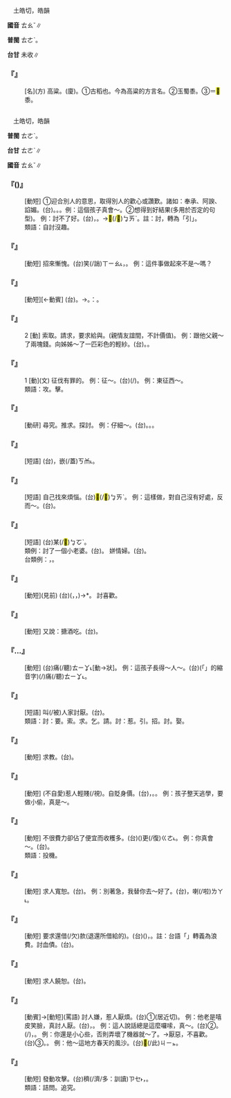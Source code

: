 
=={{ruby|<mark>&#xf97a5;</mark>|ㄊㄠˇ}}==

　土皓切，皓韻

'''國音''' <rt>ㄊㄠˇ</rt>∥

'''普閩''' <rt>ㄊㄜˋ</rt>。

'''台甘''' 未收∥

    

==='''『{{ruby|<mark>&#xf97a5;</mark>|ㄊㄠˇ}}{{ruby|黍|ㄕㄨˇ}}』'''===
: [名](方) 高粱。(廈){{ruby|蘆|ㄌㆦˊ}}{{ruby|黍|ㄙㆤˋ}}。①古稻也。今為高粱的方言名。②玉蜀黍。③＝<mark>&#xf9768;</mark>黍。
    

=={{ruby|討|ㄊㄠˇ}}==

　土皓切，皓韻

'''普閩''' <rt>ㄊㄜˋ</rt>。

'''台甘''' <rt>ㄊㄜˋ</rt>∥

'''國音''' <rt>ㄊㄠˇ</rt>∥

    

==='''『{{ruby|討|ㄊㄠˇ}}{{ruby|好|ㄏㄠˇ}}({{ruby|兒|ㄦ}})』'''===
: [動短] ①迎合別人的意思，取得別人的歡心或讚歎。諸如：奉承、阿諛、諂媚。(台){{ruby|巴|ㄅㄚ}}{{ruby|結|ㄍㄧㄚㆵ}}。{{ruby|趨|ㄘㆲ}}{{ruby|蹌|ㄘㆲ}}。{{ruby|做|ㄗㄨㆤ˪}}{{ruby|/|ㄗㄜ˪}}{{ruby|去|ㄎㄧ˪}}{{ruby|就|ㄐㄧㄨ˫}}{{ruby|人|ㄌㄤˊ}}{{ruby|<mark>&#xffa49;</mark>|ㆠㆤㆷ}}{{ruby|/|ㆠㄨㆤㆷ}}{{ruby|付|ㄏㆦ˫}}{{ruby|人|ㄌㄤˊ}}{{ruby|歡|ㄏㄨㆩ}}{{ruby|喜|ㄏㄧˋ}}。例：這個孩子真會～。②想得到好結果(多用於否定的句型)。 例：討不了好。(台){{ruby|巴|ㄅㄚ}}{{ruby|結|ㄍㄧㄚㆵ}}{{ruby|<mark>&#xffa45;</mark>|ㆠㆤ˫}}{{ruby|/|ㆠㄨㆤ˫}}{{ruby|成|ㄒㄧㄥˊ}}，{{ruby|扶|ㄆㆦˊ}}{{ruby|挺|ㄊㆩˋ}}{{ruby|<mark>&#xffa45;</mark>|ㆠㆤ˫}}{{ruby|/|ㆠㄨㆤ˫}}{{ruby|成|ㄒㄧㄥˊ}}{{ruby|功|ㄍㆲ}}。→{{ruby|討|ㄊㄜˋ}}{{ruby|衰|ㄙㄨㆤ}}<mark>&#xffb4e;</mark>(/<mark>&#xffcda;</mark>)<rt>ㆠㄞˋ</rt>。註：討，轉為「引」。
:類語：自討沒趣。
:
    

==='''『{{ruby|討|ㄊㄠˇ}}{{ruby|愧|ㄎㄨㄟˋ}}』'''===
: [動短] 招來慚愧。(台){{ruby|討|ㄊㄜˋ}}{{ruby|見|ㄍㄧㄣ˪}}{{ruby|/|ㄍㄧㄢ˪}}笑(/誚)<rt>ㄒㄧㄠ˪</rt>，{{ruby|漏|ㄌㄠ˪}}{{ruby|氣|ㄎㄨㄧ˪}}。 例：這件事做起來不是～嗎？
    

==='''『{{ruby|討|ㄊㄠˇ}}{{ruby|飯|ㄈㄢˋ}}』'''===
: [動短][←動賓] (台){{ruby|向|ㄏㄧㆲ˪}}{{ruby|外|ㆣㄨㄚ˫}}{{ruby|人|ㄌㄤˊ}}{{ruby|求|ㄍㄧㄨˊ}}{{ruby|乞|ㄎㄧㆵ}}{{ruby|飯|ㄅㆭ˪}}{{ruby|菜|ㄘㄞ˪}}。→{{ruby|做|ㄗㄜ˪}}{{ruby|/|ㄗㄨㆤ˪}}{{ruby|乞|ㄎㄧㆵ}}{{ruby|食|ㄐㄧㄚㆷ ͘}}。{{ruby|註|ㄗㄨ˪}}：{{ruby|北|ㄅㄚㆶ}}{{ruby|方|ㄏㆲ}}{{ruby|古|ㄍㆦˋ}}{{ruby|早|ㄗㄚˋ}}{{ruby|有|ㄨ˫}}{{ruby|職|ㄐㄧㆵ}}{{ruby|業|ㆣㄧㄚㆴ ͘}}{{ruby|性|ㄒㄧㄥ˪}}{{ruby|丌|ㆤ}}{{ruby|乞|ㄎㄧㆵ}}{{ruby|食|ㄐㄧㄚㆷ ͘}}。
    

==='''『{{ruby|討|ㄊㄠˇ}}』'''===
:2  [動] 索取。請求，要求給與。(親情友誼間，不計價值)。 例：跟他父親～了兩塊錢。向姊姊～了一匹彩色的輕紗。(台){{ruby|共|ㄍㄚ˫}}{{ruby|老|ㄌㄠ˫}}{{ruby|爸|ㄅㆤ˫}}{{ruby|討|ㄊㄜˋ}}{{ruby|兩|ㄋㆭ˫}}{{ruby|箍|ㄎㆦ}}{{ruby|銀|ㆣㄨㄣˊ}}{{ruby|/|ㆣㄧㄣˊ}}{{ruby|來|ㄌㄞˊ}}{{ruby|用|ㄧㄥ˫}}{{ruby|/|ㄧㆲ˫}}。{{ruby|共|ㄍㄚ˫}}{{ruby|<mark>&#xffad9;</mark>|ㄧㄣ}}{{ruby|姊|ㄐㄧˋ}}{{ruby|仔|ㄚ}}{{ruby|討|ㄊㄜˋ}}{{ruby|一|ㄐㄧㆵ ͘}}{{ruby|匹|ㄆㄧㆵ}}{{ruby|五|ㄫㆦˋ}}{{ruby|彩|ㄘㄞˋ}}{{ruby|丌|ㆤ}}{{ruby|紗|ㄙㆤ}}{{ruby|仔|ㄚ}}{{ruby|布|ㄅㆦ˪}}。
    

==='''『{{ruby|討|ㄊㄠˇ}}』'''===
:1  [動](文) 征伐有罪的。 例：征～。(台){{ruby|出|ㄘㄨㆵ}}{{ruby|兵|ㄅㄧㄥ}}{{ruby|攻|ㄍㆲ}}{{ruby|擊|ㄍㄧㆤㆶ}}{{ruby|違|ㄨㄧˊ}}{{ruby|背|ㄅㆤ˫}}{{ruby|/|ㄅㄨㆤ˫}}(/{{ruby|反|ㄏㄨㄢˋ}}{{ruby|叛|ㄅㄨㄢ˫}}){{ruby|丌|ㆤ}}。 例：東征西～。
:類語：攻。擊。
:
    

==='''『{{ruby|研|ㄧㄢˊ}}{{ruby|討|ㄊㄠˇ}}』'''===
: [動研] 尋究。推求。探討。 例：仔細～。(台){{ruby|詳|ㄒㄧㆲˊ}}{{ruby|細|ㄙㆤ˪}}{{ruby|研|ㆣㄧㄢˋ}}{{ruby|究|ㄍㄧㄨ˪}}。{{ruby|檢|ㄍㄧㆰˋ}}{{ruby|討|ㄊㄜˋ}}。{{ruby|討|ㄊㄜˋ}}{{ruby|論|ㄌㄨㄣ˫}}。
    

==='''『{{ruby|討|ㄊㄠˇ}}{{ruby|便|ㄆㄧㄢˊ}}{{ruby|宜|˙ㄧ}}』'''===
: [短語] (台){{ruby|顧|ㄍㆦ˪}}{{ruby|家|ㄍㄚ}}{{ruby|己|ㄉㄧ˫}}{{ruby|/|ㄍㄧ˫}}{{ruby|丌|ㆤ}}{{ruby|利|ㄌㄧ˫}}{{ruby|益|ㄧㆤㆶ}}，{{ruby|偏|ㄆㆪ}}嵌(/蓋)<rt>ㄎㆰ˪</rt>{{ruby|別|ㄅㄚㆵ ͘}}{{ruby|人|ㄌㄤˊ}}。
    

==='''『{{ruby|討|ㄊㄠˇ}}{{ruby|沒|ㄇㄟˊ}}{{ruby|趣|ㄑㄩˋ}}』'''===
: [短語] 自己找來煩惱。(台){{ruby|討|ㄊㄜˋ}}{{ruby|衰|ㄙㄨㆤ}}<mark>&#xffb4e;</mark>(/<mark>&#xffcda;</mark>)<rt>ㆠㄞˋ</rt>。 例：這樣做，對自己沒有好處，反而～。(台){{ruby|歹|ㄆㄞˋ}}{{ruby|/|ㄆㆮˋ}}{{ruby|意|ㄧ˪}}{{ruby|思|ㄙㄨ˪}}。
    

==='''『{{ruby|討|ㄊㄠˇ}}{{ruby|老|ㄌㄠˇ}}{{ruby|婆|ㄆㄛˊ}}』'''===
: [短語] (台){{ruby|娶|ㄘㄨㄚ˫}}某(/<mark>&#xffa44;</mark>)<rt>ㆠㆦˋ</rt>。
:類例：討了一個小老婆。(台){{ruby|娶|ㄘㄨㄚ˫}}{{ruby|細|ㄙㄨㆤ˪}}{{ruby|/|ㄙㆤ˪}}{{ruby|姨|ㄧˊ}}。 姘情婦。(台){{ruby|鬥|ㄉㄠˋ}}{{ruby|伙|ㄏㆤˋ}}{{ruby|/|ㄏㄨㆤˋ}}{{ruby|/|ㄏㄜˋ}}{{ruby|計|ㄍㄧ˪}}。
:
:台類例：{{ruby|飼|ㄑㄧ˫}}{{ruby|查|ㄗㄚ}}{{ruby|某|ㆠㆦˋ}}，{{ruby|包|ㄅㄠ}}{{ruby|一|ㄐㄧㆵ ͘}}{{ruby|個|ㆤˊ}}{{ruby|查|ㄗㄚ}}{{ruby|某|ㆠㆦˋ}}。
:
    

==='''『{{ruby|討|ㄊㄠˇ}}{{ruby|好|ㄏㄠˇ}}{{ruby|兒|ㄦ}}』'''===
: [動短](見前) (台)({{ruby|<mark>&#xffa55;</mark>|ㆣㄠˊ}}{{ruby|觀|ㄍㄨㄢ}}{{ruby|面|ㆠㄧㄣ˫}}{{ruby|色|ㄒㄧㆤㆶ}}，{{ruby|知|ㄗㄞ}}{{ruby|頭|ㄊㄠˊ}}{{ruby|重|ㄉㄤ˫}}，{{ruby|順|ㄙㄨㄣ˫}}{{ruby|從|ㄐㄧㆲˊ}}{{ruby|長|ㄉㄧㆲˋ}}{{ruby|輩|ㄅㄨㆤ˪}}{{ruby|丌|ㆤ}}{{ruby|意|ㄧ˪}}{{ruby|思|ㄙㄨ˪}})→{{ruby|思|ㄙㄞ}}{{ruby|奶|ㄋㄞ}}*。 討喜歡。
    

==='''『{{ruby|討|ㄊㄠˇ}}{{ruby|酒|ㄐㄧㄡˇ}}{{ruby|吃|ㄔ}}』'''===
: [動短] 又說：搪酒吃。(台){{ruby|囉|ㄌㄜˊ}}{{ruby|嗦|ㄙㄜ}}{{ruby|酒|ㄐㄧㄨˋ}}。
    

==='''『{{ruby|討|ㄊㄠˇ}}…{{ruby|喜|ㄒㄧˇ}}{{ruby|歡|ㄏㄨㄢ}}』'''===
: [動短] (台){{ruby|得|ㄉㄧㆵ}}{{ruby|人|ㄌㄤˊ}}痛(/聽)<rt>ㄊㄧㆩ˪</rt>[動→狀]。 例：這孩子長得～人～。(台){{ruby|<mark>&#xffb50;</mark>|ㄐㄧㆵ}}(「{{ruby|此|ㄐㄧˋ}}{{ruby|一|ㄐㄧㆵ ͘}}」的縮音字)(/{{ruby|此|ㄐㄧㆵ}}){{ruby|個|ㆤˊ}}{{ruby|<mark>&#xffb51;</mark>|ㆣㄧㄣˋ}}{{ruby|孲|ㄚˋ}}{{ruby|生|ㄒㆪ}}{{ruby|/|ㄙㆥ}}{{ruby|做|ㄗㄨㆤ˪}}{{ruby|/|ㄗㄜ˪}}{{ruby|去|ㄎㄧ˪}}{{ruby|真|ㄐㄧㄣ}}{{ruby|得|ㄉㄧㆵ}}{{ruby|人|ㄌㄤˊ}}痛(/聽)<rt>ㄊㄧㆩ˪</rt>。
    

==='''『{{ruby|討|ㄊㄠˇ}}{{ruby|人|ㄖㄣˊ}}{{ruby|嫌|ㄒㄧㄢˊ}}』'''===
: [短語] 叫(/被)人家討厭。(台){{ruby|討|ㄊㄜˋ}}{{ruby|<mark>&#xffb5d;</mark>|ㆣㆤˊ}}{{ruby|人|·ㄌㄤˊ}}。
:類語：討：要。索。求。乞。請。討：惹。引。招。討。娶。
:
    

==='''『{{ruby|討|ㄊㄠˇ}}{{ruby|教|ㄐㄧㄠˋ}}』'''===
: [動短] 求教。(台){{ruby|請|ㄑㄧㄥˋ}}{{ruby|教|ㄍㄠ˪}}。
    

==='''『{{ruby|討|ㄊㄠˇ}}{{ruby|賤|ㄐㄧㄢˋ}}』'''===
: [動短] (不自愛)惹人輕賤(/視)。自貶身價。(台){{ruby|家|ㄍㄚ}}{{ruby|己|ㄍㄧ˫}}{{ruby|/|ㄉㄧ˫}}{{ruby|做|ㄗㄨㆤ˪}}{{ruby|/|ㄗㄜ˪}}{{ruby|得|ㄉㄧㆵ}}{{ruby|來|ㄌㄞˊ}}，{{ruby|<mark>&#xffa49;</mark>|ㆠㆤㆷ}}{{ruby|/|ㆠㄨㆤㆷ}}{{ruby|被|ㄅㄧ˫}}{{ruby|人|ㄌㄤˊ}}{{ruby|看|ㄎㄨㆩ˪}}{{ruby|輕|ㄎㄧㄣ}}。{{ruby|討|ㄊㄜˋ}}{{ruby|衰|ㄙㄨㆤ}}。 例：孩子整天逃學，要做小偷，真是～。
    

==='''『{{ruby|討|ㄊㄠˇ}}{{ruby|巧|ㄑㄧㄠˇ}}』'''===
: [動短] 不很費力卻佔了便宜而收穫多。(台)({{ruby|好|ㄏㄜˋ}}{{ruby|手|ㄑㄧㄨˋ}}{{ruby|勢|ㄒㄧ˪}}{{ruby|/|ㄙㆤ˪}}){{ruby|省|ㄒㄧㄥˋ}}{{ruby|事|ㄙㄨ˫}}更(/復)<rt>ㄍㄜ˪</rt>{{ruby|/|ㄍㄜㆷ}}{{ruby|有|ㄨ˫}}{{ruby|利|ㄌㄧ˫}}{{ruby|益|ㄧㆤㆶ}}。 例：你真會～。(台){{ruby|汝|ㄌㄧˋ}}{{ruby|真|ㄐㄧㄣ}}{{ruby|會|ㄨㆤ˫}}{{ruby|/|ㆤ˫}}{{ruby|格|ㄍㄧㆤㆶ}}{{ruby|巧|ㄎㄧㄠˋ}}。
:類語：投機。
:
    

==='''『{{ruby|討|ㄊㄠˇ}}{{ruby|情|ㄑㄧㄥˊ}}』'''===
: [動短] 求人寬恕。(台){{ruby|求|ㄍㄧㄨˊ}}{{ruby|情|ㄐㄧㄥˊ}}。 例：別著急，我替你去～好了。(台){{ruby|免|ㆠㄧㄢˋ}}{{ruby|著|ㄉㄧㄜㆷ ͘}}{{ruby|急|ㄍㄧㆴ}}，{{ruby|我|ㆣㄨㄚˋ}}{{ruby|替|ㄊㆤ˪}}{{ruby|汝|ㄌㄧˋ}}{{ruby|去|·ㄎㄧ˪}}{{ruby|求|ㄍㄧㄨˊ}}{{ruby|情|ㄐㄧㄥˊ}}喇(/啦)<rt>ㄌㄚ˪</rt>。
    

==='''『{{ruby|討|ㄊㄠˇ}}{{ruby|債|ㄓㄞˋ}}』'''===
: [動短] 要求還借(/欠)款(退還所借給的)。(台){{ruby|討|ㄊㄜˋ}}{{ruby|錢|ㄐㆪˊ}}({{ruby|叫|ㄍㄧㄜ˪}}{{ruby|人|ㄌㄤˊ}}{{ruby|還|ㄏㄧㄥˊ}}{{ruby|/|ㄏㄢˊ}}{{ruby|/|ㄏㆮˊ}}{{ruby|錢|ㄐㆪˊ}})，{{ruby|討|ㄊㄜˋ}}{{ruby|帳|ㄒㄧㄠˋ}}。註：台語「{{ruby|討|ㄊㄜˋ}}{{ruby|債|ㄗㆤ˪}}」轉義為浪費。討血債。(台){{ruby|報|ㄅㄜ˪}}{{ruby|仇|ㄒㄧㄨˊ}}。
    

==='''『{{ruby|討|ㄊㄠˇ}}{{ruby|饒|ㄖㄠˊ}}』'''===
: [動短] 求人饒恕。(台){{ruby|求|ㄍㄧㄨˊ}}{{ruby|人|ㄌㄤˊ}}{{ruby|原|ㆣㄨㄢˊ}}{{ruby|諒|ㄌㄧㆲ˫}}。
    

==='''『{{ruby|討|ㄊㄠˇ}}{{ruby|厭|ㄧㄢˋ}}』'''===
: [動賓]→[動短](罵語) 討人嫌，惹人厭煩。(台)①{{ruby|靳|ㆣㄧㄣ˫}}(居近切)。 例：他老是嘻皮笑臉，真討人厭。(台){{ruby|靳|ㆣㄧㄣ˫}}{{ruby|人|ㄌㄤˊ}}，{{ruby|惹|ㆢㄧㄚˋ}}{{ruby|/|ㄌㄧㄚˋ}}{{ruby|人|ㄌㄤˊ}}{{ruby|<mark>&#xffb5d;</mark>|ㆣㆤˊ}}。 例：這人說話總是這麼囉嗦，真～。(台)②{{ruby|誠|ㄐㄧㆩˊ}}{{ruby|<mark>&#xffb5d;</mark>|ㆣㆤˊ}}{{ruby|人|ㄌㄤˊ}}。{{ruby|載|ㄉㄞ˫}}(/{{ruby|戴|ㄉㄞ˪}}){{ruby|事|ㄐㄧ˪}}{{ruby|歹|ㄆㄞˋ}}{{ruby|/|ㄆㆮˋ}}{{ruby|處|ㄘㄨˋ}}{{ruby|理|ㄌㄧˋ}}，{{ruby|感|ㄍㆰˋ}}{{ruby|覺|ㄍㄚㆶ}}{{ruby|費|ㄏㄨㄧ˪}}{{ruby|氣|ㄎㄧ˪}}。 例：你還是小心些，否則弄壞了機器就～了。→厭惡，不喜歡。(台)③{{ruby|<mark>&#xffb5d;</mark>|ㆣㆤˊ}}。{{ruby|無|ㆠㄜˊ}}{{ruby|愛|ㄞ˪}}。 例：他～這地方春天的風沙。(台){{ruby|伊|ㄧ}}{{ruby|討|ㄊㄜˋ}}{{ruby|厭|ㄧㄚ˪}}<mark>&#xffb50;</mark>(/此)<rt>ㄐㄧㆵ</rt>{{ruby|個|ㆤˊ}}{{ruby|所|ㄙㆦˋ}}{{ruby|在|ㄗㄞ˫}}{{ruby|春|ㄘㄨㄣ}}{{ruby|天|ㄊㆪ}}{{ruby|丌|ㆤ}}{{ruby|風|ㄏㆲ}}{{ruby|/|ㄏㄨㄤ}}{{ruby|沙|ㄙㄨㄚ}}。
    

==='''『{{ruby|聲|ㄕㄥ}}{{ruby|討|ㄊㄠˇ}}』'''===
: [動短] 發動攻擊。(台)穧(/濟/多：訓讀)<rt>ㄗㆤ˫</rt>{{ruby|/|ㄗㄨㆤ˫}}{{ruby|人|ㄌㄤˊ}}{{ruby|號|ㄏㄜ˫}}{{ruby|齊|ㄗㄨㆤˊ}}{{ruby|/|ㄗㆤˊ}}{{ruby|問|ㄇㆭ˫}}{{ruby|罪|ㄗㄨㆤ˫}}，{{ruby|宣|ㄙㄨㄢ}}{{ruby|布|ㄅㆦ˪}}{{ruby|罪|ㄗㄨㆤ˫}}{{ruby|過|ㄍㆦ˪}}{{ruby|/|ㄍㄜ˪}}{{ruby|加|ㄍㄚ}}{{ruby|以|ㄧˋ}}{{ruby|攻|ㄍㆲ}}{{ruby|擊|ㄍㄧㆤㆶ}}。
:類語：詰問。追究。
:
    
